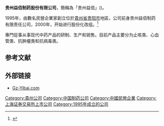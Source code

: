 '''贵州益佰制药股份有限公司'''，簡稱為「贵州益佰」({{sse|600594}})。

1995年，由數名民營企業家創立位於[[貴州省|貴州省]][[贵阳市|贵阳市]]地區，公司前身贵州益佰制药有限责任公司，2000年，开始进行股份化改组。<ref>{{cite news |title=益佰制药董事长窦啟玲：创业25年再出发 打造一流综合医药集团 |url=http://www.zqrb.cn/gscy/gaoguanfangtan/2020-06-12/A1591900601566.html |accessdate=2022-02-11 |publisher=证券时报电子报 |date=2020-06-12}}</ref>

專門從事从事现代中药产品的研制、生产和销售。目前产品主要分为止咳类、心血管类、抗肿瘤类和抗病毒类。

==参考文献==
{{reflist}}

==外部链接==
*[https://web.archive.org/web/20200128044612/http://www.gz-yibai.com/ Gz-Yibai.com]


[[Category:貴州公司|Category:貴州公司]]
[[Category:中国制药公司|Category:中国制药公司]]
[[Category:中國民營企業|Category:中國民營企業]]
[[Category:上海证券交易所上市公司|Category:上海证券交易所上市公司]]
[[Category:1995年成立的公司|Category:1995年成立的公司]]